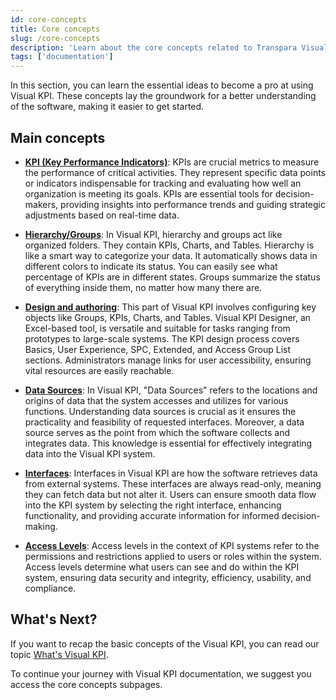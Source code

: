 ```yaml
---
id: core-concepts
title: Core concepts
slug: /core-concepts
description: 'Learn about the core concepts related to Transpara Visual KPI.'
tags: ['documentation']
---
```


In this section, you can learn the essential ideas to become a pro at using Visual KPI. These concepts lay the groundwork for a better understanding of the software, making it easier to get started.

## Main concepts 

- **[KPI (Key Performance Indicators)](./core-concepts/kpi)**: KPIs are crucial metrics to measure the performance of critical activities. They represent specific data points or indicators indispensable for tracking and evaluating how well an organization is meeting its goals. KPIs are essential tools for decision-makers, providing insights into performance trends and guiding strategic adjustments based on real-time data. 

- **[Hierarchy/Groups](./core-concepts/hierarchy)**: In Visual KPI, hierarchy and groups act like organized folders. They contain KPIs, Charts, and Tables. Hierarchy is like a smart way to categorize your data. It automatically shows data in different colors to indicate its status. You can easily see what percentage of KPIs are in different states. Groups summarize the status of everything inside them, no matter how many there are. 

- **[Design and authoring](./core-concepts/design)**: This part of Visual KPI involves configuring key objects like Groups, KPIs, Charts, and Tables. Visual KPI Designer, an Excel-based tool, is versatile and suitable for tasks ranging from prototypes to large-scale systems. The KPI design process covers Basics, User Experience, SPC, Extended, and Access Group List sections. Administrators manage links for user accessibility, ensuring vital resources are easily reachable.

- **[Data Sources](./core-concepts/data-sources)**: In Visual KPI, "Data Sources" refers to the locations and origins of data that the system accesses and utilizes for various functions. Understanding data sources is crucial as it ensures the practicality and feasibility of requested interfaces. Moreover, a data source serves as the point from which the software collects and integrates data. This knowledge is essential for effectively integrating data into the Visual KPI system. 


-  **[Interfaces](./core-concepts/interfaces)**:  Interfaces in Visual KPI are how the software retrieves data from external systems. These interfaces are always read-only, meaning they can fetch data but not alter it. Users can ensure smooth data flow into the KPI system by selecting the right interface, enhancing functionality, and providing accurate information for informed decision-making.

-  **[Access Levels](./core-concepts/access-level)**: Access levels in the context of KPI systems refer to the permissions and restrictions applied to users or roles within the system. Access levels determine what users can see and do within the KPI system, ensuring data security and integrity, efficiency, usability, and compliance.

## What's Next?

If you want to recap the basic concepts of the Visual KPI, you can read our topic [What's Visual KPI](./).

To continue your journey with Visual KPI documentation, we suggest you access the core concepts subpages.

